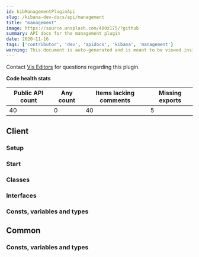 ---
id: kibManagementPluginApi
slug: /kibana-dev-docs/api/management
title: "management"
image: https://source.unsplash.com/400x175/?github
summary: API docs for the management plugin
date: 2020-11-16
tags: ['contributor', 'dev', 'apidocs', 'kibana', 'management']
warning: This document is auto-generated and is meant to be viewed inside our experimental, new docs system. Reach out in #docs-engineering for more info.
---



Contact [Vis Editors](https://github.com/orgs/elastic/teams/kibana-vis-editors) for questions regarding this plugin.

**Code health stats**

| Public API count  | Any count | Items lacking comments | Missing exports | 
|-------------------|-----------|------------------------|-----------------|
| 40 | 0 | 40 | 5 |

## Client

### Setup
<DocDefinitionList data={[managementObj.client.setup]}/>

### Start
<DocDefinitionList data={[managementObj.client.start]}/>

### Classes
<DocDefinitionList data={managementObj.client.classes}/>

### Interfaces
<DocDefinitionList data={managementObj.client.interfaces}/>

### Consts, variables and types
<DocDefinitionList data={managementObj.client.misc}/>

## Common

### Consts, variables and types
<DocDefinitionList data={managementObj.common.misc}/>

